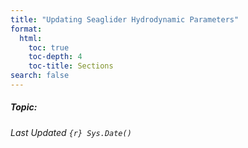 ```yaml
---
title: "Updating Seaglider Hydrodynamic Parameters"
format:
  html:
    toc: true
    toc-depth: 4
    toc-title: Sections
search: false
---
```


##### Topic: 

*Last Updated `{r} Sys.Date()`*

